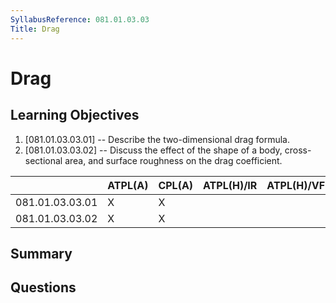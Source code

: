 ```yaml
---
SyllabusReference: 081.01.03.03
Title: Drag
---
```


# Drag

## Learning Objectives

1. [081.01.03.03.01] -- Describe the two-dimensional drag formula.
2. [081.01.03.03.02] -- Discuss the effect of the shape of a body,
   cross-sectional area, and surface roughness on the drag coefficient.

|                 | ATPL(A) | CPL(A) | ATPL(H)/IR | ATPL(H)/VFR | CPL(H) | IR  | CBIR(A) |
| --------------- | ------- | ------ | ---------- | ----------- | ------ | --- | ------- |
| 081.01.03.03.01 | X       | X      |            |             |        |     |         |
| 081.01.03.03.02 | X       | X      |            |             |        |     |         |

## Summary

## Questions

